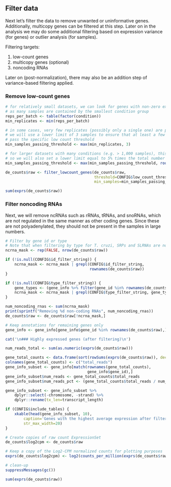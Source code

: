 Filter data
-----------

Next let's filter the data to remove unwanted or uninformative genes.
Additionally, multicopy genes can be filtered at this step. Later on in the
analysis we may do some additional filtering based on expression variance (for
genes) or outlier analysis (for samples).

Filtering targets:

1. low-count genes
2. multicopy genes (optional)
3. noncoding RNAs

Later on (post-normalization), there may also be an addition step of
variance-based filtering applied.

### Remove low-count genes

```r
# for relatively small datasets, we can look for genes with non-zero expression in at least
# as many samples are contained by the smallest condition group
reps_per_batch <- table(factor(condition))
min_replicates <- min(reps_per_batch)

# in some cases, very few replicates (possibly only a single one) are present;
# we will use a lower limit of 3 samples to ensure that at least a few of the samples
# pass the specific low count threshold
min_samples_passing_threshold <- max(min_replicates, 3)

# for larger datasets with many conditions (e.g. > 1,000 samples), this may be too conservative,
# so we will also set a lower limit equal to 5% times the total number of samples
min_samples_passing_threshold <- max(min_samples_passing_threshold, round(length(condition) / 20))

de_counts$raw <- filter_lowcount_genes(de_counts$raw, 
                                       threshold=CONFIG$low_count_threshold,
                                       min_samples=min_samples_passing_threshold, verbose=TRUE)
```

```r
sum(exprs(de_counts$raw))
```

### Filter noncoding RNAs

Next, we will remove ncRNAs such as rRNAs, tRNAs, and snoRNAs, which are not
regulated in the same manner as other coding genes. Since these are not
polyadenylated, they should not be present in the samples in large numbers.

```r
# Filter by gene id or type
# Note that when filtering by type for T. cruzi, SRPs and SLRNAs are not included
ncrna_mask <- rep(FALSE, nrow(de_counts$raw))

if (!is.null(CONFIG$id_filter_string)) {
    ncrna_mask <- ncrna_mask | grepl(CONFIG$id_filter_string,
                                     rownames(de_counts$raw))
}

if (!is.null(CONFIG$type_filter_string)) {
    gene_types <- (gene_info %>% filter(gene_id %in% rownames(de_counts$raw)))$type
    ncrna_mask <- ncrna_mask | grepl(CONFIG$type_filter_string, gene_types)
}

num_noncoding_rnas <- sum(ncrna_mask)
print(sprintf("Removing %d non-coding RNAs", num_noncoding_rnas))
de_counts$raw <- de_counts$raw[!ncrna_mask,]
```

```r
# Keep annotations for remaining genes only
gene_info <- gene_info[gene_info$gene_id %in% rownames(de_counts$raw),]
```

```r
cat('\n### Highly expressed genes (after filtering)\n')

num_reads_total <- sum(as.numeric(exprs(de_counts$raw)))

gene_total_counts <- data.frame(sort(rowSums(exprs(de_counts$raw)), decreasing=TRUE))
colnames(gene_total_counts) <- c("total_reads")
gene_info_subset <- gene_info[match(rownames(gene_total_counts),
                                    gene_info$gene_id),]
gene_info_subset$num_reads <- gene_total_counts$total_reads
gene_info_subset$num_reads_pct <- (gene_total_counts$total_reads / num_reads_total) * 100

gene_info_subset <- gene_info_subset %>% 
    dplyr::select(-chromosome, -strand) %>%
    dplyr::rename(tx_len=transcript_length)

if (CONFIG$include_tables) {
    xkable(head(gene_info_subset, 10), 
        caption='Genes with the highest average expression after filtering.',
        str_max_width=20)
}
```

```r
# Create copies of raw count ExpressionSet
de_counts$log2cpm <- de_counts$raw

# Keep a copy of the Log2-CPM normalized counts for plotting purposes
exprs(de_counts$log2cpm) <- log2(counts_per_million(exprs(de_counts$raw)) + 0.5)

# clean-up
suppressMessages(gc())
```

```r
sum(exprs(de_counts$raw))
```

